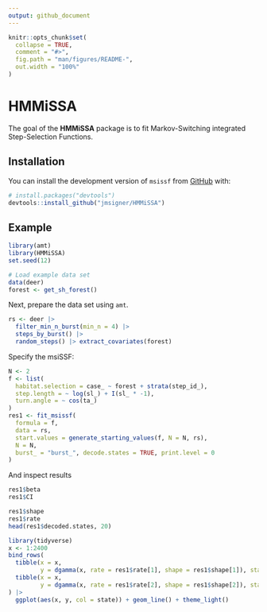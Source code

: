 ```yaml
---
output: github_document
---
```


<!-- README.md is generated from README.Rmd. Please edit that file -->

```r
knitr::opts_chunk$set(
  collapse = TRUE,
  comment = "#>",
  fig.path = "man/figures/README-",
  out.width = "100%"
)
```

# HMMiSSA

<!-- badges: start -->
<!-- badges: end -->

The goal of the **HMMiSSA** package is to fit Markov-Switching integrated Step-Selection Functions.

## Installation

You can install the development version of `msissf` from [GitHub](https://github.com/) with:

``` r
# install.packages("devtools")
devtools::install_github("jmsigner/HMMiSSA")
```

## Example

```r
library(amt)
library(HMMiSSA)
set.seed(12)

# Load example data set
data(deer) 
forest <- get_sh_forest()
```


Next, prepare the data set using `amt`. 

```r
rs <- deer |> 
  filter_min_n_burst(min_n = 4) |> 
  steps_by_burst() |> 
  random_steps() |> extract_covariates(forest)
```

Specify the msiSSF: 

```r
N <- 2
f <- list(
  habitat.selection = case_ ~ forest + strata(step_id_),
  step.length = ~ log(sl_) + I(sl_ * -1), 
  turn.angle = ~ cos(ta_)
)
res1 <- fit_msissf(
  formula = f,
  data = rs,
  start.values = generate_starting_values(f, N = N, rs),
  N = N,
  burst_ = "burst_", decode.states = TRUE, print.level = 0
)
```

And inspect results

```r
res1$beta
res1$CI

res1$shape
res1$rate
head(res1$decoded.states, 20)

library(tidyverse)
x <- 1:2400
bind_rows(
  tibble(x = x, 
         y = dgamma(x, rate = res1$rate[1], shape = res1$shape[1]), state = "1"), 
  tibble(x = x, 
         y = dgamma(x, rate = res1$rate[2], shape = res1$shape[2]), state = "2")
) |> 
  ggplot(aes(x, y, col = state)) + geom_line() + theme_light()
```


